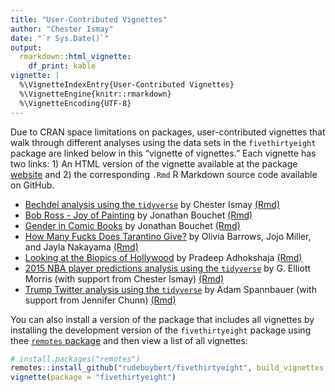 ```yaml
---
title: "User-Contributed Vignettes"
author: "Chester Ismay"
date: "`r Sys.Date()`"
output: 
  rmarkdown::html_vignette:
    df_print: kable
vignette: |
  %\VignetteIndexEntry{User-Contributed Vignettes}
  %\VignetteEngine{knitr::rmarkdown}
  %\VignetteEncoding{UTF-8}
---
```


Due to CRAN space limitations on packages, user-contributed vignettes that walk through different analyses using the data sets in the `fivethirtyeight` package are linked below in this "vignette of vignettes." Each vignette has two links: 1) An HTML version of the vignette available at the package [website](https://fivethirtyeight-r.netlify.com) and 2) the corresponding `.Rmd` R Markdown source code available on GitHub.

- [Bechdel analysis using the `tidyverse`](https://fivethirtyeight-r.netlify.com/articles/bechdel.html) by Chester Ismay [(Rmd)](https://raw.githubusercontent.com/rudeboybert/fivethirtyeight/master/vignettes/bechdel.Rmd)
- [Bob Ross - Joy of Painting](http://fivethirtyeight-r.netlify.com/articles/bob_ross.html) by Jonathan Bouchet [(Rmd)](https://raw.githubusercontent.com/rudeboybert/fivethirtyeight/master/vignettes/bob_ross.Rmd)
- [Gender in Comic Books](http://fivethirtyeight-r.netlify.com/articles/comics_gender.html) by Jonathan Bouchet [(Rmd)](https://raw.githubusercontent.com/rudeboybert/fivethirtyeight/master/vignettes/comics_gender.Rmd)
- [How Many Fucks Does Tarantino Give?](http://fivethirtyeight-r.netlify.com/articles/tarantino_swears.html) by Olivia Barrows, Jojo Miller, and Jayla Nakayama [(Rmd)](https://raw.githubusercontent.com/rudeboybert/fivethirtyeight/master/vignettes/tarantino_swears.Rmd)
- [Looking at the Biopics of Hollywood](http://fivethirtyeight-r.netlify.com/articles/biopics.html) by Pradeep Adhokshaja [(Rmd)](https://raw.githubusercontent.com/rudeboybert/fivethirtyeight/master/vignettes/biopics.Rmd)
- [2015 NBA player predictions analysis using the `tidyverse`](http://fivethirtyeight-r.netlify.com/articles/nba.html) by G. Elliott Morris (with support from Chester Ismay) [(Rmd)](https://raw.githubusercontent.com/rudeboybert/fivethirtyeight/master/vignettes/NBA.Rmd)
- [Trump Twitter analysis using the `tidyverse`](http://fivethirtyeight-r.netlify.com/articles/trump_twitter.html) by Adam Spannbauer (with support from Jennifer Chunn) [(Rmd)](https://raw.githubusercontent.com/rudeboybert/fivethirtyeight/master/vignettes/trump_twitter.Rmd)

You can also install a version of the package that includes all vignettes by installing the development version of the `fivethirtyeight` package using thee [`remotes` package](https://CRAN.R-project.org/package=remotes) and then view a list of all vignettes:

```r
# install.packages("remotes")
remotes::install_github("rudeboybert/fivethirtyeight", build_vignettes = TRUE)
vignette(package = "fivethirtyeight")
```

